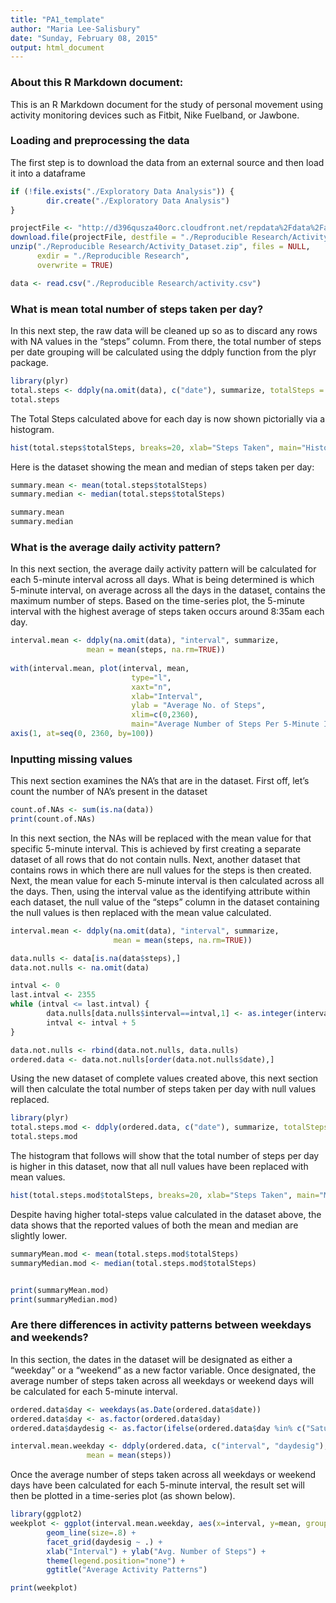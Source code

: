 ```yaml
---
title: "PA1_template"
author: "Maria Lee-Salisbury"
date: "Sunday, February 08, 2015"
output: html_document
---
```


### About this R Markdown document:
This is an R Markdown document for the study of personal movement using activity monitoring devices such as Fitbit, Nike Fuelband, or Jawbone.  

### Loading and preprocessing the data
The first step is to download the data from an external source and then load it into a dataframe
```r

if (!file.exists("./Exploratory Data Analysis")) {
        dir.create("./Exploratory Data Analysis")
}

projectFile <- "http://d396qusza40orc.cloudfront.net/repdata%2Fdata%2Factivity.zip"
download.file(projectFile, destfile = "./Reproducible Research/Activity_Dataset.zip")
unzip("./Reproducible Research/Activity_Dataset.zip", files = NULL, 
      exdir = "./Reproducible Research", 
      overwrite = TRUE)

data <- read.csv("./Reproducible Research/activity.csv")

```

### What is mean total number of steps taken per day?

In this next step, the raw data will be cleaned up so as to discard any rows with NA values in the "steps" column.  From there, the total number of steps per date grouping will be calculated using the ddply function from the plyr package.  

``` r
library(plyr)
total.steps <- ddply(na.omit(data), c("date"), summarize, totalSteps = sum(steps))
total.steps

```

The Total Steps calculated above for each day is now shown pictorially via a histogram.

```r

hist(total.steps$totalSteps, breaks=20, xlab="Steps Taken", main="Histogram of Total Steps Taken", col="blue")

```

Here is the dataset showing the mean and median of steps taken per day:

``` r

summary.mean <- mean(total.steps$totalSteps)
summary.median <- median(total.steps$totalSteps)

summary.mean
summary.median

```

### What is the average daily activity pattern?

In this next section, the average daily activity pattern will be calculated for each 5-minute interval across all days.  What is being determined is which 5-minute interval, on average across all the days in the dataset, contains the maximum number of steps.  Based on the time-series plot, the 5-minute interval with the highest average of steps taken occurs around 8:35am each day.

```r
 
interval.mean <- ddply(na.omit(data), "interval", summarize,
                 mean = mean(steps, na.rm=TRUE))
                 
with(interval.mean, plot(interval, mean, 
                           type="l", 
                           xaxt="n",
                           xlab="Interval", 
                           ylab = "Average No. of Steps", 
                           xlim=c(0,2360),
                           main="Average Number of Steps Per 5-Minute Interval"))
axis(1, at=seq(0, 2360, by=100))

```


### Inputting missing values
This next section examines the NA's that are in the dataset.  First off, let's count the number of NA's present in the dataset

```r

count.of.NAs <- sum(is.na(data))
print(count.of.NAs)

```

In this next section, the NAs will be replaced with the mean value for that specific 5-minute interval.  This is achieved by first creating a separate dataset of all rows that do not contain nulls.  Next, another dataset that contains rows in which there are null values for the steps is then created.  Next, the mean value for each 5-minute interval is then calculated across all the days.  Then, using the interval value as the identifying attribute within each dataset, the null value of the "steps" column in the dataset containing the null values is then replaced with the mean value calculated.

```r

interval.mean <- ddply(na.omit(data), "interval", summarize,
                       mean = mean(steps, na.rm=TRUE))

data.nulls <- data[is.na(data$steps),]
data.not.nulls <- na.omit(data)

intval <- 0
last.intval <- 2355
while (intval <= last.intval) {
        data.nulls[data.nulls$interval==intval,1] <- as.integer(interval.mean[interval.mean$interval==intval, 2])
        intval <- intval + 5
}

data.not.nulls <- rbind(data.not.nulls, data.nulls)
ordered.data <- data.not.nulls[order(data.not.nulls$date),]

```

Using the new dataset of complete values created above, this next section will then calculate the total number of steps taken per day with null values replaced.  

``` r
library(plyr)
total.steps.mod <- ddply(ordered.data, c("date"), summarize, totalSteps = sum(steps))
total.steps.mod

```

The histogram that follows will show that the total number of steps per day is higher in this dataset, now that all null values have been replaced with mean values.

```r

hist(total.steps.mod$totalSteps, breaks=20, xlab="Steps Taken", main="Modified Histogram of Total Steps Taken", col="lightyellow")

```

Despite having higher total-steps value calculated in the dataset above, the data shows that the reported values of both the mean and median are slightly lower.

```r

summaryMean.mod <- mean(total.steps.mod$totalSteps)
summaryMedian.mod <- median(total.steps.mod$totalSteps)


print(summaryMean.mod)
print(summaryMedian.mod)

```

### Are there differences in activity patterns between weekdays and weekends?

In this section, the dates in the dataset will be designated as either a "weekday" or a "weekend" as a new factor variable.  Once designated, the average number of steps taken across all weekdays or weekend days will be calculated for each 5-minute interval.


```r

ordered.data$day <- weekdays(as.Date(ordered.data$date))
ordered.data$day <- as.factor(ordered.data$day)
ordered.data$daydesig <- as.factor(ifelse(ordered.data$day %in% c("Saturday","Sunday"), "Weekend", "Weekday"))

interval.mean.weekday <- ddply(ordered.data, c("interval", "daydesig"), summarize,
                 mean = mean(steps))

```

Once the average number of steps taken across all weekdays or weekend days have been calculated for each 5-minute interval, the result set will then be plotted in a time-series plot (as shown below).

```r

library(ggplot2)
weekplot <- ggplot(interval.mean.weekday, aes(x=interval, y=mean, group=daydesig, color=daydesig)) +
        geom_line(size=.8) +
        facet_grid(daydesig ~ .) + 
        xlab("Interval") + ylab("Avg. Number of Steps") +
        theme(legend.position="none") +
        ggtitle("Average Activity Patterns")

print(weekplot)

```

